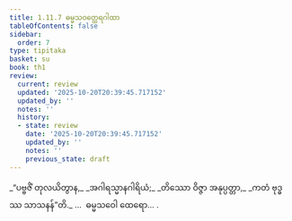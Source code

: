```yaml
---
title: 1.11.7 ဓမ္မသဝတ္ထေရဂါထာ
tableOfContents: false
sidebar:
  order: 7
type: tipitaka
basket: su
book: th1
review:
  current: review
  updated: '2025-10-20T20:39:45.717152'
  updated_by: ''
  notes: ''
  history:
  - state: review
    date: '2025-10-20T20:39:45.717152'
    updated_by: ''
    notes: ''
    previous_state: draft
---
```



<DynamicBreadcrumb />


<ReviewStatus review={frontmatter.review} showDetails={true} />

<HypothesisAnnotation frontmatter={frontmatter} />

<Division number="107" book="th1" e="ch" v="19" p="243">

<Paragraph number="239" type="verses" book="th1">
_“ပဗ္ဗဇိံ တုလယိတွာန,_  
_အဂါရသ္မာနဂါရိယံ;_  
_တိဿော ဝိဇ္ဇာ အနုပ္ပတ္တာ,_  
_ကတံ ဗုဒ္ဓဿ သာသနန်”တိ._  


</Paragraph>
</Division>

<Paragraph number="240" type="center" book="th1">
…  ဓမ္မသဝေါ ထေရော… .
</Paragraph>